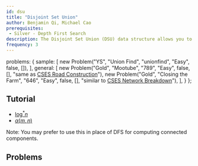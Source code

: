 ```yaml
---
id: dsu
title: "Disjoint Set Union"
author: Benjamin Qi, Michael Cao 
prerequisites:
 - Silver - Depth First Search
description: The Disjoint Set Union (DSU) data structure allows you to add edges to an initially empty graph and test whether two vertices of the graph are connected.
frequency: 3
---
```



  problems: {
    sample: [
      new Problem("YS", "Union Find", "unionfind", "Easy", false, []),
    ],
    general: [
      new Problem("Gold", "Mootube", "789", "Easy", false, [], "same as [CSES Road Construction](https://cses.fi/problemset/task/1676)"),
      new Problem("Gold", "Closing the Farm", "646", "Easy", false, [], "similar to [CSES Network Breakdown](https://cses.fi/problemset/task/1677)"),
    ],
  }
};

<problems-list problems={metadata.problems.sample} />

## Tutorial

<resources>
  <resource source="CPH" title="15.2 - Union-find"></resource>
  <resource source="PAPS" title="11.1"></resource>
  <resource source="IUSACO" title="10.6 - Disjoint-Set Data Structure"></resource>
  <resource source="CSA" title="Disjoint Data Sets" url="disjoint_data_sets"></resource>
  <resource source="TC" title="Disjoint Set Data Structures" url="disjoint-set-data-structures"></resource>
  <resource source="CPC" title="3 - Data Structures" url="03_data_structures"></resource>
</resources>

<optional-content title="DSU Complexity Proofs">

   - [$\log^* n$](https://en.wikipedia.org/wiki/Proof_of_O(log*n)\_time_complexity\_of_union%E2%80%93find)
   - [$\alpha (m,n)$](https://dl.acm.org/doi/pdf/10.1145/321879.321884)

</optional-content>

Note: You may prefer to use this in place of DFS for computing connected components.

## Problems

<problems-list problems={metadata.problems.general} />
